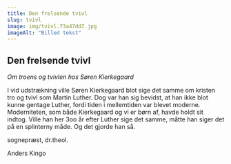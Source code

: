 ```yaml
---
title: Den frelsende tvivl
slug: tvivl
image: img/tvivl.73a47dd7.jpg
imageAlt: "Billed tekst"
---
```


## Den frelsende tvivl

_Om troens og tvivlen hos Søren Kierkegaard_

I vid udstrækning ville Søren Kierkegaard blot sige det samme om kristen tro og tvivl som Martin Luther. Dog var han sig bevidst, at han ikke blot kunne gentage Luther, fordi tiden i mellemtiden var blevet moderne. Moderniteten, som både Kierkegaard og vi er børn af, havde holdt sit indtog. Ville han her 3oo år efter Luther sige det samme, måtte han siger det på en splinterny måde. Og det gjorde han så.

sognepræst, dr.theol.

Anders Kingo
